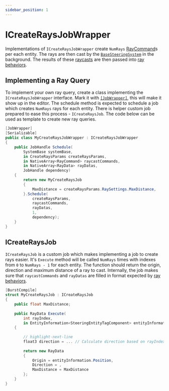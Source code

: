 ```yaml
---
sidebar_position: 1
---
```


# ICreateRaysJobWrapper

Implementations of `ICreateRaysJobWrapper` create `NumRays` [RayCommand](https://docs.unity3d.com/ScriptReference/RaycastCommand.html)s per each entity. The rays are then cast by the [`BaseSteeringSystem`](/docs/documentation-core/base-system/BaseSteeringSystem) in the background. The results of these [raycasts](https://docs.unity3d.com/Packages/com.unity.physics@1.3/manual/collision-queries.html#ray-casts) are then passed into [ray behaviors](/docs/documentation-core/behaviors/ray-behaviors/overview). 

## Implementing a Ray Query

To implement your own ray query, create a class implementing the `ICreateRaysJobWrapper` interface. Mark it with [`[JobWrapper]`](/docs/documentation-core/attributes#jobwrapperattribute), this will make it show up in the editor. The schedule method is expected to schedule a job which creates `NumRays` rays for each entity. There is helper custom job prepared to ease this process - `ICreateRaysJob`. The code below can be used as template to create new ray queries.

```csharp title="MyNeighborQueryJobWrapper.cs"
[JobWrapper]
[Serializable]
public class MyCreateRaysJobWrapper : ICreateRaysJobWrapper
{
    public JobHandle Schedule(
        SystemBase systemBase,
        in CreateRaysParams createRaysParams,
        in NativeArray<RayCommand> raycastCommands,
        in NativeArray<RayData> rayDatas,
        JobHandle dependency)
    {
        return new MyCreateRaysJob
        {
            MaxDistance = createRaysParams.RaySettings.MaxDistance,
        }.Schedule(
            createRaysParams,
            raycastCommands,
            rayDatas,
            1,
            dependency);
    }
}
```

## ICreateRaysJob

`ICreateRaysJob` is a custom job which makes implementing a job to create rays easier. It's `Execute` method will be called `NumRays` times with indexes from `0` to `NumRays - 1` for each entity. The function should return the origin, direction and maximum distance of a ray to cast. Internally, the job makes sure that `raycastCommands` and `rayDatas` are filled in format expected by [ray behaviors](/docs/documentation-core/behaviors/ray-behaviors/overview).

```csharp title="MyNeighborQueryJobWrapper.cs"
[BurstCompile]
struct MyCreateRaysJob : ICreateRaysJob
{
    public float MaxDistance;
		
    public RayData Execute(
        int rayIndex,
        in EntityInformation<SteeringEntityTagComponent> entityInformation)
    {
        
        // highlight-next-line
        float3 direction = ... // Calculate direction based on rayIndex
			
        return new RayData
        {
            Origin = entityInformation.Position,
            Direction = ,
            MaxDistance = MaxDistance
        };
    }
}
```